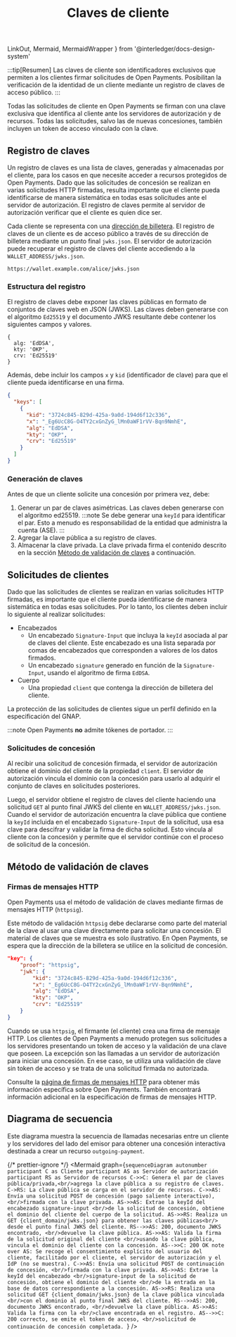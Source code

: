 ﻿---
title: Claves de cliente
---

  LinkOut,
  Mermaid,
  MermaidWrapper
} from '@interledger/docs-design-system'

:::tip[Resumen]
Las claves de cliente son identificadores exclusivos que permiten a los clientes firmar solicitudes de Open Payments. Posibilitan la verificación de la identidad de un cliente mediante un registro de claves de acceso público.
:::

Todas las solicitudes de cliente en Open Payments se firman con una clave exclusiva que identifica al cliente ante los servidores de autorización y de recursos. Todas las solicitudes, salvo las de nuevas concesiones, también incluyen un token de acceso vinculado con la clave.

## Registro de claves

Un registro de claves es una lista de claves, generadas y almacenadas por el cliente, para los casos en que necesite acceder a recursos protegidos de Open Payments. Dado que las solicitudes de concesión se realizan en varias solicitudes HTTP firmadas, resulta importante que el cliente pueda identificarse de manera sistemática en todas esas solicitudes ante el servidor de autorización. El registro de claves permite al servidor de autorización verificar que el cliente es quien dice ser.

Cada cliente se representa con una [dirección de billetera](/es/concepts/wallet-addresses). El registro de claves de un cliente es de acceso público a través de su dirección de billetera mediante un punto final `jwks.json`. El servidor de autorización puede recuperar el registro de claves del cliente accediendo a la `WALLET_ADDRESS/jwks.json`.

```http title="Example"
https://wallet.example.com/alice/jwks.json
```

### Estructura del registro

El registro de claves debe exponer las claves públicas en formato de conjuntos de claves web en JSON (JWKS). Las claves deben generarse con el algoritmo `Ed25519` y el documento JWKS resultante debe contener los siguientes campos y valores.

```
{
  alg: 'EdDSA',
  kty: 'OKP',
  crv: 'Ed25519'
}
```

Además, debe incluir los campos `x` y `kid` (identificador de clave) para que el cliente pueda identificarse en una firma.

```json title="Example: https://wallet.example.com/alice/jwks.json"
{
  "keys": [
    {
      "kid": "3724c845-829d-425a-9a0d-194d6f12c336",
      "x": "_Eg6UcC8G-O4TY2cxGnZyG_lMn0aWF1rVV-Bqn9NmhE",
      "alg": "EdDSA",
      "kty": "OKP",
      "crv": "Ed25519"
    }
  ]
}
```

### Generación de claves

Antes de que un cliente solicite una concesión por primera vez, debe:

1. Generar un par de claves asimétricas. Las claves deben generarse con el <LinkOut href='https://datatracker.ietf.org/doc/html/rfc8032'>algoritmo ed25519</LinkOut>.
   :::note
   Se debe generar una `keyId` para identificar el par. Esto a menudo es responsabilidad de la entidad que administra la cuenta (ASE).
   :::
2. Agregar la clave pública a su registro de claves.
3. Almacenar la clave privada. La clave privada firma el contenido descrito en la sección [Método de validación de claves](#método-de-validación-de-claves) a continuación.

## Solicitudes de clientes

Dado que las solicitudes de clientes se realizan en varias solicitudes HTTP firmadas, es importante que el cliente pueda identificarse de manera sistemática en todas esas solicitudes. Por lo tanto, los clientes deben incluir lo siguiente al realizar solicitudes:

- Encabezados
  - Un encabezado `Signature-Input` que incluya la `keyId` asociada al par de claves del cliente. Este encabezado es una lista separada por comas de encabezados que corresponden a valores de los datos firmados.
  - Un encabezado `signature` generado en función de la `Signature-Input`, usando el algoritmo de firma `EdDSA`.
- Cuerpo
  - Una propiedad `client` que contenga la dirección de billetera del cliente.

La protección de las solicitudes de clientes sigue un perfil definido en la <LinkOut href='https://datatracker.ietf.org/doc/html/draft-ietf-gnap-core-protocol#name-securing-requests-from-the-'>especificación del GNAP</LinkOut>.

:::note
Open Payments **no** admite tókenes de portador.
:::

### Solicitudes de concesión

Al recibir una solicitud de concesión firmada, el servidor de autorización obtiene el dominio del cliente de la propiedad `client`. El servidor de autorización vincula el dominio con la concesión para usarlo al adquirir el conjunto de claves en solicitudes posteriores.

Luego, el servidor obtiene el registro de claves del cliente haciendo una solicitud `GET` al punto final JWKS del cliente en `WALLET_ADDRESS/jwks.json`. Cuando el servidor de autorización encuentra la clave pública que contiene la `keyId` incluida en el encabezado `Signature-Input` de la solicitud, usa esa clave para descifrar y validar la firma de dicha solicitud. Esto vincula al cliente con la concesión y permite que el servidor continúe con el proceso de solicitud de la concesión.

## Método de validación de claves

### Firmas de mensajes HTTP

Open Payments usa el método de validación de claves mediante <LinkOut href='https://datatracker.ietf.org/doc/html/draft-ietf-gnap-core-protocol#name-http-message-signatures'>firmas de mensajes HTTP</LinkOut> (`httpsig`).

Este método de validación `httpsig` debe declararse como parte del material de la clave al usar una clave directamente para solicitar una concesión. El material de claves que se muestra es solo ilustrativo. En Open Payments, se espera que la dirección de la billetera se utilice en la solicitud de concesión.

```json title="Example"
"key": {
    "proof": "httpsig",
    "jwk": {
        "kid": "3724c845-829d-425a-9a0d-194d6f12c336",
        "x": "_Eg6UcC8G-O4TY2cxGnZyG_lMn0aWF1rVV-Bqn9NmhE",
        "alg": "EdDSA",
        "kty": "OKP",
        "crv": "Ed25519"
    }
}
```

Cuando se usa `httpsig`, el firmante (el cliente) crea una firma de mensaje HTTP. Los clientes de Open Payments a menudo protegen sus solicitudes a los servidores presentando un token de acceso y la validación de una clave que poseen. La excepción son las llamadas a un servidor de autorización para iniciar una concesión. En ese caso, se utiliza una validación de clave sin token de acceso y se trata de una solicitud firmada no autorizada.

Consulte la [página de firmas de mensajes HTTP](/es/identity/http-signatures) para obtener más información específica sobre Open Payments. También encontrará información adicional en la <LinkOut href='https://datatracker.ietf.org/doc/html/rfc9421'>especificación</LinkOut> de firmas de mensajes HTTP.

## Diagrama de secuencia

Este diagrama muestra la secuencia de llamadas necesarias entre un cliente y los servidores del lado del emisor para obtener una concesión interactiva destinada a crear un recurso `outgoing-payment`.

<MermaidWrapper diagramName="client-keys">

{/* prettier-ignore */}
<Mermaid
  graph={`sequenceDiagram
    autonumber
    participant C as Cliente
    participant AS as Servidor de autorización
    participant RS as Servidor de recursos
    C->>C: Genera el par de claves pública/privada,<br/>agrega la clave pública a su registro de claves.
    C->RS: La clave pública se carga en el servidor de recursos.
    C->>AS: Envía una solicitud POST de concesión (pago saliente interactivo), <br/>firmada con la clave privada.
    AS->>AS: Extrae la keyId del encabezado signature-input <br/>de la solicitud de concesión, obtiene el dominio del cliente del cuerpo de la solicitud.
    AS->>RS: Realiza un GET {client_domain/jwks.json} para obtener las claves públicas<br/> desde el punto final JWKS del cliente.
    RS-->>AS: 200, documento JWKS encontrado, <br/>devuelve la clave pública.
    AS->>AS: Valida la firma de la solicitud original del cliente <br/>usando la clave pública, vincula el dominio del cliente con la concesión.
    AS-->>C: 200 OK
    note over AS: Se recoge el consentimiento explícito del usuario del cliente, facilitado por el cliente, el servidor de autorización y el IdP (no se muestra).
    C->>AS: Envía una solicitud POST de continuación de concesión, <br/>firmada con la clave privada.
    AS->>AS: Extrae la keyId del encabezado <br/>signature-input de la solicitud de concesión, obtiene el dominio del cliente <br/>de la entrada en la base de datos correspondiente a la concesión.
    AS->>RS: Realiza una solicitud GET {client_domain/jwks.json} de la clave pública vinculada <br/>con el dominio al punto final JWKS del cliente.
    RS-->>AS: 200, documento JWKS encontrado, <br/>devuelve la clave pública.
    AS->>AS: Valida la firma con la <br/>clave encontrada en el registro.
    AS-->>C: 200 correcto, se emite el token de acceso, <br/>solicitud de continuación de concesión completada.
`}
/>

</MermaidWrapper>
